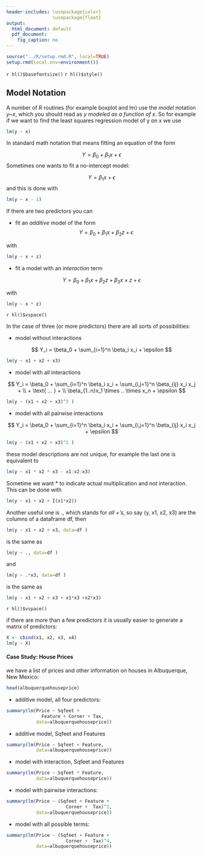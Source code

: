 ```yaml
---
header-includes: \usepackage{color}
                 \usepackage{float}
output:
  html_document: default
  pdf_document:
    fig_caption: no
---
```


```r
source("../R/setup.rmd.R", local=TRUE)
setup.rmd(local.env=environment())
```
`r hl()$basefontsize()`
`r hl()$style()`

## Model Notation

A number of R routines (for example boxplot and lm) use the *model* notation *y~x*, which you should read as *y modeled as a function of x*. So for example if we want to find the least squares regression model of y on x we use

```r
lm(y ~ x)
```

In standard math notation that means fitting an equation of the form

$$
Y = \beta_0 + \beta_1 x + \epsilon
$$
Sometimes one wants to fit a no-intercept model:

$$
Y = \beta_1 x + \epsilon
$$
and this is done with

```r
lm(y ~ x - 1)
```

If there are two predictors you can 

-  fit an *additive* model of the form
$$
Y = \beta_0 + \beta_1 x + \beta_2 z + \epsilon
$$

with

```r
lm(y ~ x + z)
```

-  fit a model with an *interaction* term 

$$
Y = \beta_0 + \beta_1 x + \beta_2 z + \beta_3 x \times z + \epsilon
$$

with

```r
lm(y ~ x * z)
```

`r hl()$vspace()`

In the case of three (or more predictors) there are all sorts of possibilities:

-  model without interactions

$$
Y_i = \beta_0 + \sum_{i=1}^n \beta_i x_i + \epsilon
$$

```r
lm(y ~ x1 + x2 + x3)
```

-  model with all interactions

$$
Y_i = \beta_0 + \sum_{i=1}^n \beta_i x_i +
\sum_{i,j=1}^n \beta_{ij} x_i x_j + \\
+ \text{ ... } + \\
\beta_{1..n}x_1 \times .. \times x_n + \epsilon
$$

```r
lm(y ~ (x1 + x2 + x3)^3 )
```

-  model with all pairwise interactions

$$
Y_i = \beta_0 + \sum_{i=1}^n \beta_i x_i + 
\sum_{i,j=1}^n \beta_{ij} x_i x_j  + \epsilon
$$

```r
lm(y ~ (x1 + x2 + x3)^2 )
```

these model descriptions are not unique, for example the last one is equivalent to

```r
lm(y ~ x1 * x2 * x3 - x1:x2:x3)
```

Sometime we want * to indicate actual multiplication and not interaction. This can be done with

```r
lm(y ~ x1 + x2 + I(x1*x2))
```

Another useful one is ., which stands for *all +'s*, so say (y, x1, x2, x3) are the columns of a dataframe df, then

```r
lm(y ~ x1 + x2 + x3, data=df )
```

is the same as

```r
lm(y ~ ., data=df )
```

and

```r
lm(y ~ .*x3, data=df )
```

is the same as

```r
lm(y ~ x1 + x2 + x3 + x1*x3 +x2*x3)
```

`r hl()$vspace()`

if there are more than a few predictors it is usually easier to generate a matrix of predictors:

```r
X <- cbind(x1, x2, x3, x4)
lm(y ~ X)
```


#### **Case Study**: House Prices

we have a list of prices and other information on houses in Albuquerque, New Mexico:

```r
head(albuquerquehouseprice)
```

-  additive model, all four predictors:

```r
summary(lm(Price ~ Sqfeet + 
             Feature + Corner + Tax,
           data=albuquerquehouseprice))
```

- additive model, Sqfeet and Features

```r
summary(lm(Price ~ Sqfeet + Feature,
           data=albuquerquehouseprice))
```

- model with interaction, Sqfeet and Features

```r
summary(lm(Price ~ Sqfeet * Feature,
           data=albuquerquehouseprice))
```

- model with pairwise interactions:

```r
summary(lm(Price ~ (Sqfeet + Feature +
                      Corner +  Tax)^2,
           data=albuquerquehouseprice))
```

- model with all possible terms:

```r
summary(lm(Price ~ (Sqfeet + Feature +
                      Corner +  Tax)^4,
           data=albuquerquehouseprice))
```


